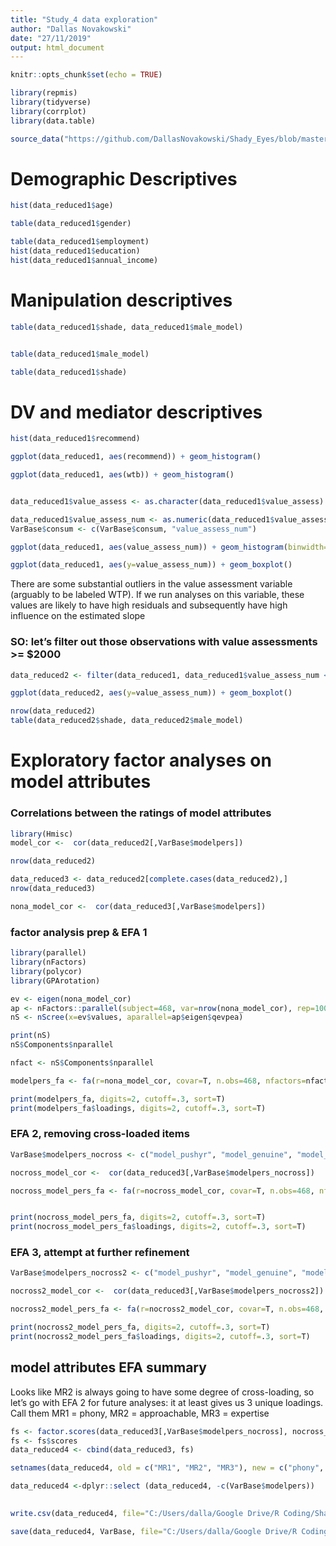 ```yaml
---
title: "Study_4 data exploration"
author: "Dallas Novakowski"
date: "27/11/2019"
output: html_document
---
```


```r
knitr::opts_chunk$set(echo = TRUE)
```

```r
library(repmis)
library(tidyverse)
library(corrplot)
library(data.table)

source_data("https://github.com/DallasNovakowski/Shady_Eyes/blob/master/sunglasses_study4_clean1_11_26_2019.Rdata?raw=true")
```

# Demographic Descriptives

```r

hist(data_reduced1$age)

table(data_reduced1$gender)

table(data_reduced1$employment)
hist(data_reduced1$education)
hist(data_reduced1$annual_income)

```


# Manipulation descriptives

```r
table(data_reduced1$shade, data_reduced1$male_model)


table(data_reduced1$male_model)

table(data_reduced1$shade)

```


# DV and mediator descriptives
```r
hist(data_reduced1$recommend)

ggplot(data_reduced1, aes(recommend)) + geom_histogram()

ggplot(data_reduced1, aes(wtb)) + geom_histogram()


data_reduced1$value_assess <- as.character(data_reduced1$value_assess)

data_reduced1$value_assess_num <- as.numeric(data_reduced1$value_assess)
VarBase$consum <- c(VarBase$consum, "value_assess_num")

ggplot(data_reduced1, aes(value_assess_num)) + geom_histogram(binwidth=50)

ggplot(data_reduced1, aes(y=value_assess_num)) + geom_boxplot()


```


There are some substantial outliers in the value assessment variable (arguably to be labeled WTP). If we run analyses on this variable, these values are likely to have high residuals and subsequently have high influence on the estimated slope


### SO: let's filter out those observations with value assessments >= $2000

``` r

data_reduced2 <- filter(data_reduced1, data_reduced1$value_assess_num < 2000)

ggplot(data_reduced2, aes(y=value_assess_num)) + geom_boxplot()

nrow(data_reduced2)
table(data_reduced2$shade, data_reduced2$male_model)

```

# Exploratory factor analyses on model attributes

### Correlations between the ratings of model attributes

```r
library(Hmisc)
model_cor <-  cor(data_reduced2[,VarBase$modelpers])

nrow(data_reduced2)

data_reduced3 <- data_reduced2[complete.cases(data_reduced2),]
nrow(data_reduced3)

nona_model_cor <-  cor(data_reduced3[,VarBase$modelpers])


```
### factor analysis prep & EFA 1
```r

library(parallel)
library(nFactors)
library(polycor)
library(GPArotation)

ev <- eigen(nona_model_cor)  
ap <- nFactors::parallel(subject=468, var=nrow(nona_model_cor), rep=100, cent=.05)
nS <- nScree(x=ev$values, aparallel=ap$eigen$qevpea)

print(nS)
nS$Components$nparallel

nfact <- nS$Components$nparallel

modelpers_fa <- fa(r=nona_model_cor, covar=T, n.obs=468, nfactors=nfact, rotate="promax")

print(modelpers_fa, digits=2, cutoff=.3, sort=T)
print(modelpers_fa$loadings, digits=2, cutoff=.3, sort=T)
```

### EFA 2, removing cross-loaded items
```r
VarBase$modelpers_nocross <- c("model_pushyr", "model_genuine", "model_fake", "model_sincere", "model_suspicious","model_phony", "model_professional","model_assertive", "model_knowledgeable", "model_experienced", "model_peaceful", "model_calm", "model_honest", "model_friendly", "model_respectful")

nocross_model_cor <-  cor(data_reduced3[,VarBase$modelpers_nocross])

nocross_model_pers_fa <- fa(r=nocross_model_cor, covar=T, n.obs=468, nfactors=nfact, rotate="promax")


print(nocross_model_pers_fa, digits=2, cutoff=.3, sort=T)
print(nocross_model_pers_fa$loadings, digits=2, cutoff=.3, sort=T)
```

### EFA 3, attempt at further refinement
``` r
VarBase$modelpers_nocross2 <- c("model_pushyr", "model_genuine", "model_fake", "model_sincere", "model_suspicious","model_phony", "model_professional","model_assertive", "model_knowledgeable", "model_experienced", "model_peaceful", "model_calm", "model_honest", "model_friendly")

nocross2_model_cor <-  cor(data_reduced3[,VarBase$modelpers_nocross2])

nocross2_model_pers_fa <- fa(r=nocross2_model_cor, covar=T, n.obs=468, nfactors=nfact, rotate="promax")

print(nocross2_model_pers_fa, digits=2, cutoff=.3, sort=T)
print(nocross2_model_pers_fa$loadings, digits=2, cutoff=.3, sort=T)
```

## model attributes EFA summary
Looks like MR2 is always going to have some degree of cross-loading, so let's go with EFA 2 for future analyses: it at least gives us 3 unique loadings.
Call them MR1 = phony, MR2 = approachable, MR3 = expertise

```r
fs <- factor.scores(data_reduced3[,VarBase$modelpers_nocross], nocross_model_pers_fa)
fs <- fs$scores
data_reduced4 <- cbind(data_reduced3, fs)

setnames(data_reduced4, old = c("MR1", "MR2", "MR3"), new = c("phony", "approachable", "expertise"))

data_reduced4 <-dplyr::select (data_reduced4, -c(VarBase$modelpers))
  
```

```r
write.csv(data_reduced4, file="C:/Users/dalla/Google Drive/R Coding/Shady_Eyes/sunglasses_Study4_clean2_11_27_2019.csv")

save(data_reduced4, VarBase, file="C:/Users/dalla/Google Drive/R Coding/Shady_Eyes/sunglasses_study4_clean2_11_27_2019.Rdata")
```
